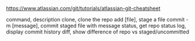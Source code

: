 ---
---
https://www.atlassian.com/git/tutorials/atlassian-git-cheatsheet


command, description
clone, clone the repo
add [file], stage a file
commit -m [message], commit staged file with message
status, get repo status
log, display commit history
diff, show difference of repo vs staged/uncommitted

